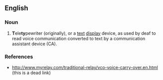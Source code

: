 ==English==

===Noun===
{{en-noun}}

# '''T'''ele'''ty'''pewriter (originally), or a [[text]] [[display]] device, as used by deaf to read voice communication converted to text by a communication assistant device (CA).

===References===
*http://www.myrelay.com/traditional-relay/vco-voice-carry-over.en.html (this is a dead link)